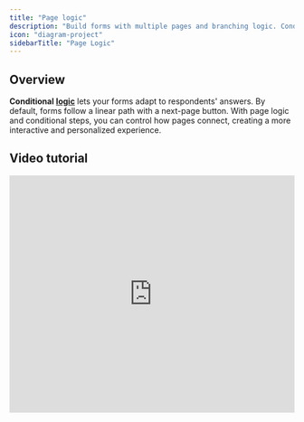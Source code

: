 ```yaml
---
title: "Page logic"
description: "Build forms with multiple pages and branching logic. Conditionally show certain pages or show custom endings with Fillout."
icon: "diagram-project"
sidebarTitle: "Page Logic"
---
```


## Overview

**Conditional** [**logic**](/help/conditional-hiding) lets your forms adapt to respondents' answers. By default, forms follow a linear path with a next-page button. With page logic and conditional steps, you can control how pages connect, creating a more interactive and personalized experience.

## Video tutorial

<Frame>
  <iframe class="notion-asset-object-fit" src="https://www.loom.com/embed/221e4df32658448caa83f0a2b5e73efb" title="iframe video" frameborder="0" allowfullscreen loading="lazy" scrolling="auto" width="100%" height="420px" />
</Frame>

## Edit page branching

To modify your form's flow, click `Logic`.

<Frame>
  ![Screenshot of the Logic tab of a form](/images/logic/image-4.png)
</Frame>

Let's say you want to go to different pages depending on the result of a respondent's input. For example, we'll ask respondents what kind of company they work at.

In this example, we want respondents to see different pages based on discount eligibility. With this, we’ll create two different **ending** pages (accepted and rejected). If they work at a non-profit, they'll also have to describe the organization.

What we want to do is:

- If they qualify for a discount right away (e.g. student), show them the accepted ending page
- If they work at a non-profit, show them the non-profit page
- If they don’t qualify (e.g. private company), show them the rejected ending page

<Frame>
  ![Screenshot of the Logic tab of a form](/images/logic/image-5.png)
</Frame>

First, click and drag from the `+` symbol on the right side of the page you want to connect, then drop it onto the target page. For example, we'll click the plus symbol on **Info** and route it to **Rejected**.

`Set condition` to define when it will redirect to **Rejected**. In this case, if it’s a **private company**.

<Frame>
  ![Screenshot of the Logic tab of a form](/images/logic/image-6.png)
</Frame>

Finally, we also want to route respondents to the success page right away if they’re a student. `+ Add branch` to `Set condition`.

<Frame>
  ![Screenshot of the Logic tab of a form](/images/logic/image-7.png)
</Frame>

We’re done\! Now, respondents will get redirected to different pages depending on their answer.

## Related articles

<CardGroup cols={3}>
  <Card title="Page logic" icon="diagram-project" iconType="regular" color="#FFC738" href="/help/page-logic">
    Hide or show certain pages or custom endings based on respondent input.
  </Card>
  <Card title="Ending page" icon="party-bell" iconType="regular" color="#FFC738" href="/help/ending-page">
    Show a thank you page, redirect, or allow repeat responses.
  </Card>
  <Card title="Condition groups" icon="table-tree" iconType="regular" color="#FFC738" href="/help/condition-logic-groups">
    Use nested logic to show, hide and validate fields based on multiple conditions.
  </Card>
</CardGroup>